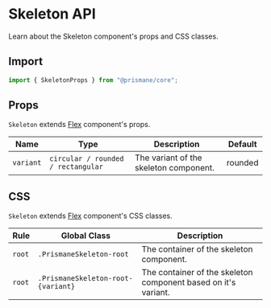 # Skeleton API

Learn about the Skeleton component's props and CSS classes.

## Import

```js
import { SkeletonProps } from "@prismane/core";
```

## Props

`Skeleton` extends [Flex](/docs/components-api/flex-api) component's props.

| Name      | Type                               | Description                            | Default |
| --------- | ---------------------------------- | -------------------------------------- | ------- |
| `variant` | `circular / rounded / rectangular` | The variant of the skeleton component. | rounded |

## CSS

`Skeleton` extends [Flex](/docs/components-api/flex-api) component's CSS classes.

| Rule   | Global Class                       | Description                                                    |
| ------ | ---------------------------------- | -------------------------------------------------------------- |
| `root` | `.PrismaneSkeleton-root`           | The container of the skeleton component.                       |
| `root` | `.PrismaneSkeleton-root-{variant}` | The container of the skeleton component based on it's variant. |
